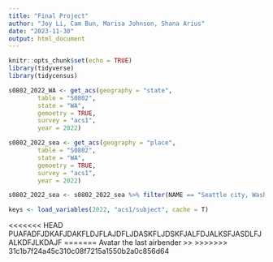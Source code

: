 ```yaml
---
title: "Final Project"
author: "Joy Li, Cam Bun, Marisa Johnson, Shana Arius"
date: "2023-11-30"
output: html_document
---
```


```r
knitr::opts_chunk$set(echo = TRUE)
library(tidyverse)
library(tidycensus)
```

```r
s0802_2022_WA <- get_acs(geography = "state",
        table = "S0802",
        state = "WA",
        gemoetry = TRUE,
        survey = "acs1",
        year = 2022)

s0802_2022_sea <- get_acs(geography = "place",
        table = "S0802",
        state = "WA",
        gemoetry = TRUE,
        survey = "acs1",
        year = 2022)

s0802_2022_sea <- s0802_2022_sea %>% filter(NAME == "Seattle city, Washington")

keys <- load_variables(2022, "acs1/subject", cache = T)
```

<<<<<<< HEAD
PUAFADFJDKAFJDAKFLDJFLAJDFLJDASKFLJDSKFJALFDJALKSFJASDLFJALKDFJLKDAJF
=======
Avatar the last airbender >>
>>>>>>> 31c1b7f24a45c310c08f7215a1550b2a0c856d64

